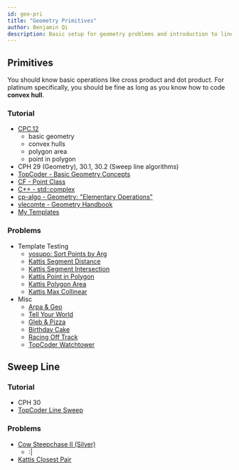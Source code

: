 ```yaml
---
id: geo-pri
title: "Geometry Primitives"
author: Benjamin Qi
description: Basic setup for geometry problems and introduction to line sweep.
---
```


## Primitives

You should know basic operations like cross product and dot product. For platinum specifically, you should be fine as long as you know how to code **convex hull**.

### Tutorial

 - [CPC.12](https://github.com/SuprDewd/T-414-AFLV/tree/master/12_geometry)
   - basic geometry
   - convex hulls
   - polygon area
   - point in polygon
 - CPH 29 (Geometry), 30.1, 30.2 (Sweep line algorithms)
 - [TopCoder - Basic Geometry Concepts](https://www.topcoder.com/community/competitive-programming/tutorials/geometry-concepts-basic-concepts/)
 - [CF - Point Class](https://codeforces.com/blog/entry/48122)
 - [C++ - std::complex](https://codeforces.com/blog/entry/22175)
 - [cp-algo - Geometry: "Elementary Operations"](https://cp-algorithms.com/)
 - [vlecomte - Geometry Handbook](https://codeforces.com/blog/entry/59129)
 - [My Templates](https://github.com/bqi343/USACO/tree/master/Implementations/content/geometry%20(13)/Primitives)

### Problems

 - Template Testing
   - [yosupo: Sort Points by Arg](https://judge.yosupo.jp/problem/sort_points_by_argument)
   - [Kattis Segment Distance](https://open.kattis.com/problems/segmentdistance)
   - [Kattis Segment Intersection](https://open.kattis.com/problems/segmentintersection)
   - [Kattis Point in Polygon](https://open.kattis.com/problems/pointinpolygon)
   - [Kattis Polygon Area](https://open.kattis.com/problems/polygonarea)
   - [Kattis Max Collinear](https://open.kattis.com/problems/maxcolinear)
 - Misc
   - [Arpa & Geo](http://codeforces.com/problemset/problem/851/B)
   - [Tell Your World](http://codeforces.com/problemset/problem/849/B)
   - [Gleb & Pizza](http://codeforces.com/problemset/problem/842/B)
   - [Birthday Cake](https://open.kattis.com/problems/birthdaycake)
   - [Racing Off Track](https://open.kattis.com/contests/acpc17open/problems/racingofftrack)
   - [TopCoder Watchtower](https://community.topcoder.com/stat?c=problem_statement&pm=2014&rd=4685)

## Sweep Line

### Tutorial

 - CPH 30
 - [TopCoder Line Sweep](https://www.topcoder.com/community/competitive-programming/tutorials/line-sweep-algorithms/)

### Problems

 - [Cow Steepchase II (Silver)](http://www.usaco.org/index.php?page=viewproblem2&cpid=943)
   - :|
 - [Kattis Closest Pair](https://open.kattis.com/problems/closestpair2)
